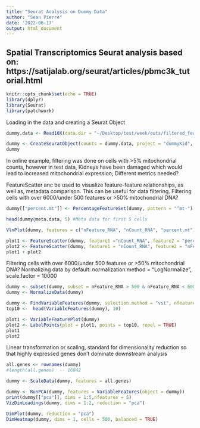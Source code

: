 ```yaml
---
title: "Seurat Analysis on Dummy Data"
author: "Sean Pierre"
date: '2022-06-17'
output: html_document
---
```


Spatial Transcriptomics Seurat analysis based on: https://satijalab.org/seurat/articles/pbmc3k_tutorial.html
-------------

```r
knitr::opts_chunk$set(echo = TRUE)
library(dplyr)
library(Seurat)
library(patchwork)
```

Loading in the data and creating a Seurat Object

``` r
dummy.data <- Read10X(data.dir = "~/Desktop/test/week/outs/filtered_feature_bc_matrix")

dummy <- CreateSeuratObject(counts = dummy.data, project = "dummyKid", min.cells = 3, min.features = 200)
dummy
```

In online example, filtering was done on cells with >5% mitochondrial counts, however in test data, Kidneys have been damaged which would lead to increased mitochondrial expression; Different metrics needed?

FeatureScatter anc be used to visualize feature-feature relationships, as well as, metadata comparison. This can be useful for data filtering. Filtering cells with over 6000/under 500 features or >50% mitochondrial DNA?

```r
dummy[["percent.mt"]] <- PercentageFeatureSet(dummy, pattern = "^mt-") #Calculates the percentage of couns originating from a set of features

head(dummy@meta.data, 5) #Meta data for first 5 cells

VlnPlot(dummy, features = c("nFeature_RNA", "nCount_RNA", "percent.mt"), ncol = 3)

plot1 <- FeatureScatter(dummy, feature1 ="nCount_RNA", feature2 = "percent.mt")
plot2 <- FeatureScatter(dummy, feature1 = "nCount_RNA", feature2 = "nFeature_RNA")
plot1 + plot2
```

Filtering cells with over 6000/under 500 features or >50% mitochondrial DNA?
Normalizing data by default: normalization.method = "LogNormalize", scale.factor = 10000

``` r
dummy <- subset(dummy, subset = nFeature_RNA > 500 & nFeature_RNA < 6000 & percent.mt < 5)
dummy <- NormalizeData(dummy)

dummy <- FindVariableFeatures(dummy, selection.method = "vst", nfeatures = 2000)
top10 <-  head(VariableFeatures(dummy), 10)

plot1 <- VariableFeaturePlot(dummy)
plot2 <- LabelPoints(plot = plot1, points = top10, repel = TRUE)
plot1
plot2
```

Linear transformation or scaling, standard for dimensionality reduction so that highly expressed genes don't dominate downstream analysis

```r
all.genes <- rownames(dummy)
#length(all.genes)  -- 16842

dummy <- ScaleData(dummy, features = all.genes)

dummy <- RunPCA(dummy, features = VariableFeatures(object = dummy))
print(dummy[["pca"]], dims = 1:5,nfeatures = 5)
VizDimLoadings(dummy, dims = 1:2, reduction = "pca")

DimPlot(dummy, reduction = "pca")
DimHeatmap(dummy, dims = 1, cells = 500, balanced = TRUE)


```

